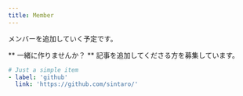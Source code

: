 ```yaml
---
title: Member
---
```


メンバーを追加していく予定です。

** 一緒に作りませんか？ ** 記事を追加してくださる方を募集しています。

```yml title=@sintaro
# Just a simple item
- label: 'github'
  link: 'https://github.com/sintaro/'
```

